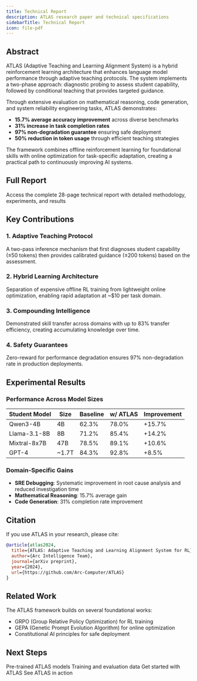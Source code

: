 ```yaml
---
title: Technical Report
description: ATLAS research paper and technical specifications
sidebarTitle: Technical Report
icon: file-pdf
---
```


## Abstract

ATLAS (Adaptive Teaching and Learning Alignment System) is a hybrid reinforcement learning architecture that enhances language model performance through adaptive teaching protocols. The system implements a two-phase approach: diagnostic probing to assess student capability, followed by conditional teaching that provides targeted guidance.

Through extensive evaluation on mathematical reasoning, code generation, and system reliability engineering tasks, ATLAS demonstrates:
- **15.7% average accuracy improvement** across diverse benchmarks
- **31% increase in task completion rates**
- **97% non-degradation guarantee** ensuring safe deployment
- **50% reduction in token usage** through efficient teaching strategies

The framework combines offline reinforcement learning for foundational skills with online optimization for task-specific adaptation, creating a practical path to continuously improving AI systems.

## Full Report

<Card title="Download Technical Report" icon="download" href="https://github.com/Arc-Computer/ATLAS/blob/main/docs/ATLAS-Technical-Report.pdf">
  Access the complete 28-page technical report with detailed methodology, experiments, and results
</Card>

## Key Contributions

### 1. Adaptive Teaching Protocol
A two-pass inference mechanism that first diagnoses student capability (≤50 tokens) then provides calibrated guidance (≤200 tokens) based on the assessment.

### 2. Hybrid Learning Architecture
Separation of expensive offline RL training from lightweight online optimization, enabling rapid adaptation at ~$10 per task domain.

### 3. Compounding Intelligence
Demonstrated skill transfer across domains with up to 83% transfer efficiency, creating accumulating knowledge over time.

### 4. Safety Guarantees
Zero-reward for performance degradation ensures 97% non-degradation rate in production deployments.

## Experimental Results

### Performance Across Model Sizes

| Student Model | Size | Baseline | w/ ATLAS | Improvement |
|--------------|------|----------|----------|-------------|
| Qwen3-4B | 4B | 62.3% | 78.0% | +15.7% |
| Llama-3.1-8B | 8B | 71.2% | 85.4% | +14.2% |
| Mixtral-8x7B | 47B | 78.5% | 89.1% | +10.6% |
| GPT-4 | ~1.7T | 84.3% | 92.8% | +8.5% |

### Domain-Specific Gains

- **SRE Debugging**: Systematic improvement in root cause analysis and reduced investigation time
- **Mathematical Reasoning**: 15.7% average gain
- **Code Generation**: 31% completion rate improvement

## Citation

If you use ATLAS in your research, please cite:

```bibtex
@article{atlas2024,
  title={ATLAS: Adaptive Teaching and Learning Alignment System for RL},
  author={Arc Intelligence Team},
  journal={arXiv preprint},
  year={2024},
  url={https://github.com/Arc-Computer/ATLAS}
}
```

## Related Work

The ATLAS framework builds on several foundational works:
- GRPO (Group Relative Policy Optimization) for RL training
- GEPA (Genetic Prompt Evolution Algorithm) for online optimization
- Constitutional AI principles for safe deployment

## Next Steps

<CardGroup cols={2}>
  <Card title="Models" icon="robot" href="/reference/models">
    Pre-trained ATLAS models
  </Card>
  <Card title="Datasets" icon="database" href="/reference/datasets">
    Training and evaluation data
  </Card>
  <Card title="Implementation" icon="code" href="/quickstart">
    Get started with ATLAS
  </Card>
  <Card title="Examples" icon="lightbulb" href="/examples/sre-root-cause-analysis">
    See ATLAS in action
  </Card>
</CardGroup>